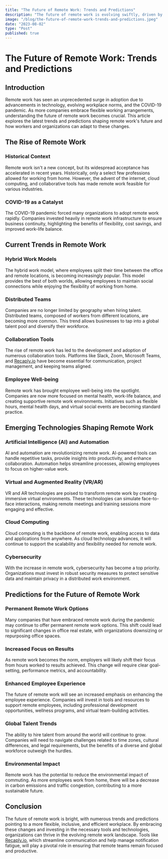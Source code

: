 ```yaml
---
title: "The Future of Remote Work: Trends and Predictions"
description: "The future of remote work is evolving swiftly, driven by advancements in technology and changing workplace dynamics. Key trends include the rise of hybrid work models, distributed teams, and the increased use of collaboration tools like [Recaply.io](https://Recaply.io). Emerging technologies such as AI, VR/AR, and cloud computing further shape this landscape, while cybersecurity remains a critical concern. Predictions suggest that remote work will become a permanent fixture, with a stronger focus on results, enhanced employee experiences, and the ability to tap into a global talent pool. The environmental benefits of reduced commuting also highlight a more sustainable future. Organizations that adapt and invest in remote work infrastructure will thrive in this new era."
image: "/blog/the-future-of-remote-work-trends-and-predictions.jpeg"
date: "2023-08-02"
type: "Post"
published: true
---
```


# The Future of Remote Work: Trends and Predictions

## Introduction

Remote work has seen an unprecedented surge in adoption due to advancements in technology, evolving workplace norms, and the COVID-19 pandemic. As more companies embrace flexible working arrangements, understanding the future of remote work becomes crucial. This article explores the latest trends and predictions shaping remote work's future and how workers and organizations can adapt to these changes.

## The Rise of Remote Work

### Historical Context

Remote work isn't a new concept, but its widespread acceptance has accelerated in recent years. Historically, only a select few professions allowed for working from home. However, the advent of the internet, cloud computing, and collaborative tools has made remote work feasible for various industries.

### COVID-19 as a Catalyst

The COVID-19 pandemic forced many organizations to adopt remote work rapidly. Companies invested heavily in remote work infrastructure to ensure business continuity, highlighting the benefits of flexibility, cost savings, and improved work-life balance.

## Current Trends in Remote Work

### Hybrid Work Models

The hybrid work model, where employees split their time between the office and remote locations, is becoming increasingly popular. This model provides the best of both worlds, allowing employees to maintain social connections while enjoying the flexibility of working from home.

### Distributed Teams

Companies are no longer limited by geography when hiring talent. Distributed teams, composed of workers from different locations, are becoming more common. This trend allows businesses to tap into a global talent pool and diversify their workforce.

### Collaboration Tools

The rise of remote work has led to the development and adoption of numerous collaboration tools. Platforms like Slack, Zoom, Microsoft Teams, and [Recaply.io](https://Recaply.io) have become essential for communication, project management, and keeping teams aligned.

### Employee Well-being

Remote work has brought employee well-being into the spotlight. Companies are now more focused on mental health, work-life balance, and creating supportive remote work environments. Initiatives such as flexible hours, mental health days, and virtual social events are becoming standard practice.

## Emerging Technologies Shaping Remote Work

### Artificial Intelligence (AI) and Automation

AI and automation are revolutionizing remote work. AI-powered tools can handle repetitive tasks, provide insights into productivity, and enhance collaboration. Automation helps streamline processes, allowing employees to focus on higher-value work.

### Virtual and Augmented Reality (VR/AR)

VR and AR technologies are poised to transform remote work by creating immersive virtual environments. These technologies can simulate face-to-face interactions, making remote meetings and training sessions more engaging and effective.

### Cloud Computing

Cloud computing is the backbone of remote work, enabling access to data and applications from anywhere. As cloud technology advances, it will continue to support the scalability and flexibility needed for remote work.

### Cybersecurity

With the increase in remote work, cybersecurity has become a top priority. Organizations must invest in robust security measures to protect sensitive data and maintain privacy in a distributed work environment.

## Predictions for the Future of Remote Work

### Permanent Remote Work Options

Many companies that have embraced remote work during the pandemic may continue to offer permanent remote work options. This shift could lead to significant changes in office real estate, with organizations downsizing or repurposing office spaces.

### Increased Focus on Results

As remote work becomes the norm, employers will likely shift their focus from hours worked to results achieved. This change will require clear goal-setting, performance metrics, and accountability.

### Enhanced Employee Experience

The future of remote work will see an increased emphasis on enhancing the employee experience. Companies will invest in tools and resources to support remote employees, including professional development opportunities, wellness programs, and virtual team-building activities.

### Global Talent Trends

The ability to hire talent from around the world will continue to grow. Companies will need to navigate challenges related to time zones, cultural differences, and legal requirements, but the benefits of a diverse and global workforce outweigh the hurdles.

### Environmental Impact

Remote work has the potential to reduce the environmental impact of commuting. As more employees work from home, there will be a decrease in carbon emissions and traffic congestion, contributing to a more sustainable future.

## Conclusion

The future of remote work is bright, with numerous trends and predictions pointing to a more flexible, inclusive, and efficient workplace. By embracing these changes and investing in the necessary tools and technologies, organizations can thrive in the evolving remote work landscape. Tools like [Recaply.io](https://Recaply.io), which streamline communication and help manage notification fatigue, will play a pivotal role in ensuring that remote teams remain focused and productive.

